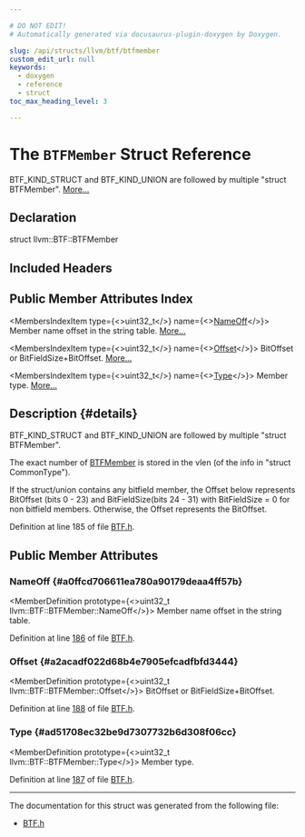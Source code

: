 ```yaml
---

# DO NOT EDIT!
# Automatically generated via docusaurus-plugin-doxygen by Doxygen.

slug: /api/structs/llvm/btf/btfmember
custom_edit_url: null
keywords:
  - doxygen
  - reference
  - struct
toc_max_heading_level: 3

---
```





# The `BTFMember` Struct Reference

<DoxygenPage pluginConfig={pluginConfig}>

BTF&#95;KIND&#95;STRUCT and BTF&#95;KIND&#95;UNION are followed by multiple &quot;struct BTFMember&quot;. <a href="#details">More...</a>

## Declaration

<CodeBlock>struct llvm::BTF::BTFMember</CodeBlock>

## Included Headers

<IncludesList>
<IncludesListItem
  filePath="llvm/DebugInfo/BTF/BTF.h"
  permalink="/docs/api/files/include/include/llvm/include/llvm/debuginfo/include/llvm/debuginfo/btf/btf-h"
  isLocal="true" />
</IncludesList>

## Public Member Attributes Index

<MembersIndex>

<MembersIndexItem
  type={<>uint32&#95;t</>}
  name={<><a href="#a0ffcd706611ea780a90179deaa4ff57b">NameOff</a></>}>
Member name offset in the string table. <a href="#a0ffcd706611ea780a90179deaa4ff57b">More...</a>
</MembersIndexItem>

<MembersIndexItem
  type={<>uint32&#95;t</>}
  name={<><a href="#a2acadf022d68b4e7905efcadfbfd3444">Offset</a></>}>
BitOffset or BitFieldSize+BitOffset. <a href="#a2acadf022d68b4e7905efcadfbfd3444">More...</a>
</MembersIndexItem>

<MembersIndexItem
  type={<>uint32&#95;t</>}
  name={<><a href="#ad51708ec32be9d7307732b6d308f06cc">Type</a></>}>
Member type. <a href="#ad51708ec32be9d7307732b6d308f06cc">More...</a>
</MembersIndexItem>

</MembersIndex>

## Description {#details}

BTF&#95;KIND&#95;STRUCT and BTF&#95;KIND&#95;UNION are followed by multiple &quot;struct BTFMember&quot;.

The exact number of <a href="/docs/api/structs/llvm/btf/btfmember">BTFMember</a> is stored in the vlen (of the info in &quot;struct CommonType&quot;).

If the struct/union contains any bitfield member, the Offset below represents BitOffset (bits 0 - 23) and BitFieldSize(bits 24 - 31) with BitFieldSize = 0 for non bitfield members. Otherwise, the Offset represents the BitOffset.

Definition at line 185 of file <a href="/docs/api/files/include/include/llvm/include/llvm/debuginfo/include/llvm/debuginfo/btf/btf-h">BTF.h</a>.

<SectionDefinition>

## Public Member Attributes

### NameOff {#a0ffcd706611ea780a90179deaa4ff57b}

<MemberDefinition
  prototype={<>uint32&#95;t llvm::BTF::BTFMember::NameOff</>}>
Member name offset in the string table.

Definition at line <a href="/docs/api/files/include/include/llvm/include/llvm/debuginfo/include/llvm/debuginfo/btf/btf-h/#l00186">186</a> of file <a href="/docs/api/files/include/include/llvm/include/llvm/debuginfo/include/llvm/debuginfo/btf/btf-h">BTF.h</a>.
</MemberDefinition>

### Offset {#a2acadf022d68b4e7905efcadfbfd3444}

<MemberDefinition
  prototype={<>uint32&#95;t llvm::BTF::BTFMember::Offset</>}>
BitOffset or BitFieldSize+BitOffset.

Definition at line <a href="/docs/api/files/include/include/llvm/include/llvm/debuginfo/include/llvm/debuginfo/btf/btf-h/#l00188">188</a> of file <a href="/docs/api/files/include/include/llvm/include/llvm/debuginfo/include/llvm/debuginfo/btf/btf-h">BTF.h</a>.
</MemberDefinition>

### Type {#ad51708ec32be9d7307732b6d308f06cc}

<MemberDefinition
  prototype={<>uint32&#95;t llvm::BTF::BTFMember::Type</>}>
Member type.

Definition at line <a href="/docs/api/files/include/include/llvm/include/llvm/debuginfo/include/llvm/debuginfo/btf/btf-h/#l00187">187</a> of file <a href="/docs/api/files/include/include/llvm/include/llvm/debuginfo/include/llvm/debuginfo/btf/btf-h">BTF.h</a>.
</MemberDefinition>

</SectionDefinition>

<hr/>

The documentation for this struct was generated from the following file:

<ul>
<li><a href="/docs/api/files/include/include/llvm/include/llvm/debuginfo/include/llvm/debuginfo/btf/btf-h">BTF.h</a></li>
</ul>

</DoxygenPage>

